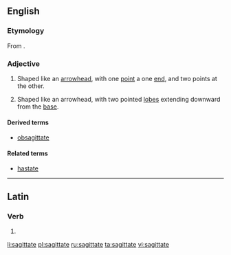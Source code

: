==English==

===Etymology===
From {{etyl|la|en}} {{term|sagitta||arrow|lang=la}}.

===Adjective===
{{en-adj|-}}

# Shaped like an [[arrowhead]], with one [[point]] a one [[end]], and two points at the other.
# {{botany|of leaves}} Shaped like an arrowhead, with two pointed [[lobe]]s extending downward from the [[base]].

====Derived terms====
* [[obsagittate]]

====Related terms====
* [[hastate]]

----

==Latin==

===Verb===
{{la-verb-form|sagittāte}}

# {{conjugation of|sagitto|sagittō|1|p|pres|act|imp|lang=la}}

[[li:sagittate]]
[[pl:sagittate]]
[[ru:sagittate]]
[[ta:sagittate]]
[[vi:sagittate]]